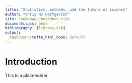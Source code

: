 ```yaml
---
title: "Statistics, methods, and the future of science"
author: "Chris HJ Hartgerink"
site: bookdown::bookdown_site
documentclass: book
bibliography: [library.bib]
output:
  bookdown::tufte_html_book: default
---
```


# Introduction

This is a placeholder
